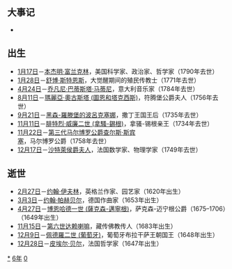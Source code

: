 {{yearTOC|1706|清'''[[康熙_(年号)|康熙]]四十五年'''；越南'''[[永盛|永盛]]二年'''；日本'''[[寶永|寶永]]三年'''}}
== 大事记 ==
*

== 出生 ==
* [[1月17日|1月17日]]－[[本傑明·富蘭克林|本杰明·富兰克林]]，美国科学家、政治家、哲学家（1790年去世）
* [[1月28日|1月28日]]－[[舒博·斯特恩斯|舒博·斯特恩斯]]，大觉醒期间的殖民传教士（1771年去世）
* [[4月24日|4月24日]]－[[乔凡尼·巴蒂斯塔·马蒂尼|乔凡尼·巴蒂斯塔·马蒂尼]]，意大利音乐家（1784年去世）
* [[8月11日|8月11日]]－[[瑪麗亞·奧古斯塔_(圖恩和塔克西斯)|瑪麗亞·奧古斯塔 (圖恩和塔克西斯)]]，符腾堡公爵夫人（1756年去世）
* [[9月21日|9月21日]]－[[黑森-羅滕堡的波呂克塞娜|黑森-羅滕堡的波呂克塞娜]]，撒丁王国王后（1735年去世）
* [[11月11日|11月11日]]－[[腓特烈·威廉二世_(拿騷-錫根)|腓特烈·威廉二世 (拿騷-錫根)]]，拿骚-锡根亲王（1734年去世）
* [[11月22日|11月22日]]－[[第三代马尔博罗公爵查尔斯·斯宾塞|第三代马尔博罗公爵查尔斯·斯宾塞]]，马尔博罗公爵（1758年去世）
* [[12月17日|12月17日]]－[[沙特萊侯爵夫人|沙特萊侯爵夫人]]，法国数学家、物理学家（1749年去世）

== 逝世 ==
* [[2月27日|2月27日]]－[[约翰·伊夫林|约翰·伊夫林]]，英格兰作家、园艺家（1620年出生）
* [[3月3日|3月3日]]－[[约翰·帕赫贝尔|约翰·帕赫贝尔]]，德国作曲家（1653年出生）
* [[4月27日|4月27日]]－[[博恩哈德一世_(薩克森-邁寧根)|博恩哈德一世 (薩克森-邁寧根)]]，萨克森-迈宁根公爵（1675–1706）（1649年出生）
* [[11月15日|11月15日]]－[[第六世达赖喇嘛|第六世达赖喇嘛]]，藏传佛教传人（1683年出生）
* [[12月9日|12月9日]]－[[佩德羅二世_(葡萄牙)|佩德羅二世 (葡萄牙)]]，葡萄牙布拉干萨王朝国王（1648年出生）
* [[12月28日|12月28日]]－[[皮埃尔·贝尔|皮埃尔·贝尔]]，法国哲学家（1647年出生）

{{Wikisource year mention}}
[[Category:1706年|*]]
[[Category:1700年代|6年]]
[[Category:18世纪各年|0]]